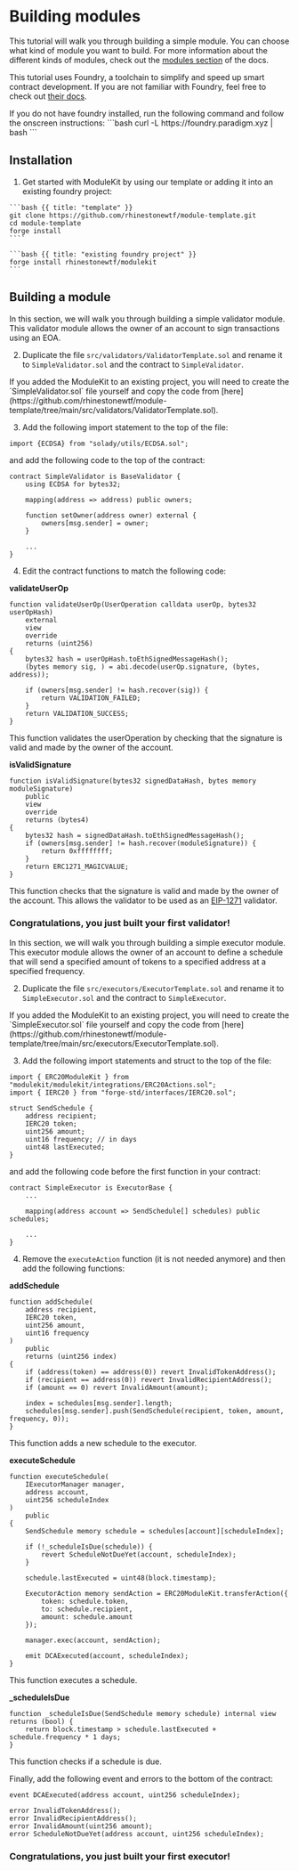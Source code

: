 # Building modules

This tutorial will walk you through building a simple module. You can choose what kind of module you want to build. For more information about the different kinds of modules, check out the [modules section](/modulekit/modules) of the docs.

This tutorial uses Foundry, a toolchain to simplify and speed up smart contract development. If you are not familiar with Foundry, feel free to check out [their docs](https://book.getfoundry.sh/).

<Note>
	If you do not have foundry installed, run the following command and follow the onscreen instructions: ```bash curl
	-L https://foundry.paradigm.xyz | bash ```
</Note>

## Installation

1. Get started with ModuleKit by using our template or adding it into an existing foundry project:

<CodeGroup title="Installation">

    ```bash {{ title: "template" }}
    git clone https://github.com/rhinestonewtf/module-template.git
    cd module-template
    forge install
    ````

    ```bash {{ title: "existing foundry project" }}
    forge install rhinestonewtf/modulekit
    ```

</CodeGroup>

## Building a module

<Tabs>
    <TabItem label="Validator">
In this section, we will walk you through building a simple validator module. This validator module allows the owner of an account to sign transactions using an EOA.

2. Duplicate the file `src/validators/ValidatorTemplate.sol` and rename it to `SimpleValidator.sol` and the contract to `SimpleValidator`.

<Note>
	If you added the ModuleKit to an existing project, you will need to create the `SimpleValidator.sol` file yourself
	and copy the code from
	[here](https://github.com/rhinestonewtf/module-template/tree/main/src/validators/ValidatorTemplate.sol).
</Note>

3. Add the following import statement to the top of the file:

```solidity
import {ECDSA} from "solady/utils/ECDSA.sol";
```

and add the following code to the top of the contract:

```solidity
contract SimpleValidator is BaseValidator {
    using ECDSA for bytes32;

    mapping(address => address) public owners;

    function setOwner(address owner) external {
        owners[msg.sender] = owner;
    }

    ...
}
```

4. Edit the contract functions to match the following code:

**validateUserOp**

```solidity
function validateUserOp(UserOperation calldata userOp, bytes32 userOpHash)
    external
    view
    override
    returns (uint256)
{
    bytes32 hash = userOpHash.toEthSignedMessageHash();
    (bytes memory sig, ) = abi.decode(userOp.signature, (bytes, address));

    if (owners[msg.sender] != hash.recover(sig)) {
        return VALIDATION_FAILED;
    }
    return VALIDATION_SUCCESS;
}
```

This function validates the userOperation by checking that the signature is valid and made by the owner of the account.

**isValidSignature**

```solidity
function isValidSignature(bytes32 signedDataHash, bytes memory moduleSignature)
    public
    view
    override
    returns (bytes4)
{
    bytes32 hash = signedDataHash.toEthSignedMessageHash();
    if (owners[msg.sender] != hash.recover(moduleSignature)) {
        return 0xffffffff;
    }
    return ERC1271_MAGICVALUE;
}
```

This function checks that the signature is valid and made by the owner of the account. This allows the validator to be used as an [EIP-1271](https://eips.ethereum.org/EIPS/eip-1271) validator.

### Congratulations, you just built your first validator!

</TabItem>
<TabItem label="Executor">
In this section, we will walk you through building a simple executor module. This executor module allows the owner of an account to define a schedule that will send a specified amount of tokens to a specified address at a specified frequency.

2. Duplicate the file `src/executors/ExecutorTemplate.sol` and rename it to `SimpleExecutor.sol` and the contract to `SimpleExecutor`.

<Note>
	If you added the ModuleKit to an existing project, you will need to create the `SimpleExecutor.sol` file yourself
	and copy the code from
	[here](https://github.com/rhinestonewtf/module-template/tree/main/src/executors/ExecutorTemplate.sol).
</Note>

3. Add the following import statements and struct to the top of the file:

```solidity
import { ERC20ModuleKit } from "modulekit/modulekit/integrations/ERC20Actions.sol";
import { IERC20 } from "forge-std/interfaces/IERC20.sol";

struct SendSchedule {
    address recipient;
    IERC20 token;
    uint256 amount;
    uint16 frequency; // in days
    uint48 lastExecuted;
}
```

and add the following code before the first function in your contract:

```solidity
contract SimpleExecutor is ExecutorBase {
    ...

    mapping(address account => SendSchedule[] schedules) public schedules;

    ...
}
```

4. Remove the `executeAction` function (it is not needed anymore) and then add the following functions:

**addSchedule**

```solidity
function addSchedule(
    address recipient,
    IERC20 token,
    uint256 amount,
    uint16 frequency
)
    public
    returns (uint256 index)
{
    if (address(token) == address(0)) revert InvalidTokenAddress();
    if (recipient == address(0)) revert InvalidRecipientAddress();
    if (amount == 0) revert InvalidAmount(amount);

    index = schedules[msg.sender].length;
    schedules[msg.sender].push(SendSchedule(recipient, token, amount, frequency, 0));
}
```

This function adds a new schedule to the executor.

**executeSchedule**

```solidity
function executeSchedule(
    IExecutorManager manager,
    address account,
    uint256 scheduleIndex
)
    public
{
    SendSchedule memory schedule = schedules[account][scheduleIndex];

    if (!_scheduleIsDue(schedule)) {
        revert ScheduleNotDueYet(account, scheduleIndex);
    }

    schedule.lastExecuted = uint48(block.timestamp);

    ExecutorAction memory sendAction = ERC20ModuleKit.transferAction({
        token: schedule.token,
        to: schedule.recipient,
        amount: schedule.amount
    });

    manager.exec(account, sendAction);

    emit DCAExecuted(account, scheduleIndex);
}
```

This function executes a schedule.

**\_scheduleIsDue**

```solidity
function _scheduleIsDue(SendSchedule memory schedule) internal view returns (bool) {
    return block.timestamp > schedule.lastExecuted + schedule.frequency * 1 days;
}
```

This function checks if a schedule is due.

Finally, add the following event and errors to the bottom of the contract:

```solidity
event DCAExecuted(address account, uint256 scheduleIndex);

error InvalidTokenAddress();
error InvalidRecipientAddress();
error InvalidAmount(uint256 amount);
error ScheduleNotDueYet(address account, uint256 scheduleIndex);
```

### Congratulations, you just built your first executor!

</TabItem>
</Tabs>

